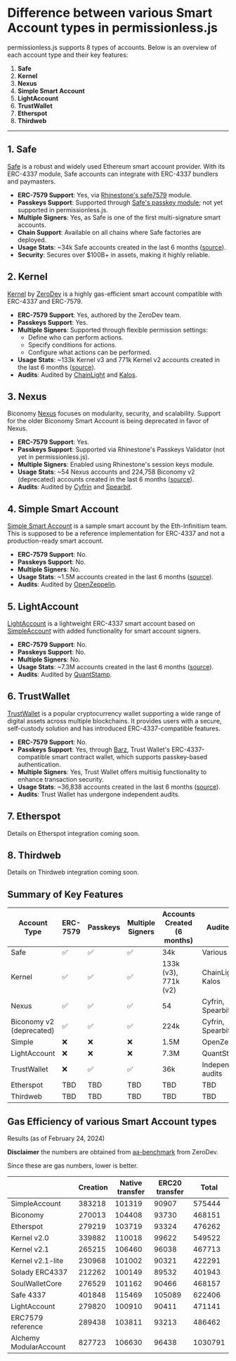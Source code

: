 # Difference between various Smart Account types in permissionless.js

permissionless.js supports 8 types of accounts. Below is an overview of each account type and their key features:

1. **Safe**
2. **Kernel**
3. **Nexus**
4. **Simple Smart Account**
5. **LightAccount**
6. **TrustWallet**
7. **Etherspot**
8. **Thirdweb**

---

## 1. **Safe**

[Safe](https://safe.global) is a robust and widely used Ethereum smart account provider. With its ERC-4337 module, Safe accounts can integrate with ERC-4337 bundlers and paymasters.

- **ERC-7579 Support**: Yes, via [Rhinestone's safe7579](https://github.com/rhinestonewtf/safe7579) module.
- **Passkeys Support**: Supported through [Safe's passkey module](https://github.com/safe-global/safe-modules/blob/466a9b8ef169003c5df856c6ecd295e6ecb9e99d/modules/passkey/README.md); not yet supported in permissionless.js.
- **Multiple Signers**: Yes, as Safe is one of the first multi-signature smart accounts.
- **Chain Support**: Available on all chains where Safe factories are deployed.
- **Usage Stats**: ~34k Safe accounts created in the last 6 months ([source](https://stats.pimlico.io/factories)).
- **Security**: Secures over $100B+ in assets, making it highly reliable.

## 2. **Kernel**

[Kernel](https://github.com/zerodevapp/kernel) by [ZeroDev](https://zerodev.app) is a highly gas-efficient smart account compatible with ERC-4337 and ERC-7579.

- **ERC-7579 Support**: Yes, authored by the ZeroDev team.
- **Passkeys Support**: Yes.
- **Multiple Signers**: Supported through flexible permission settings:
  - Define who can perform actions.
  - Specify conditions for actions.
  - Configure what actions can be performed.
- **Usage Stats**: ~133k Kernel v3 and 771k Kernel v2 accounts created in the last 6 months ([source](https://stats.pimlico.io/factories)).
- **Audits**: Audited by [ChainLight](https://github.com/zerodevapp/kernel/blob/dev/audits/chainlight_v3_0.pdf) and [Kalos](https://github.com/zerodevapp/kernel/tree/dev/audits).

## 3. **Nexus**

Biconomy [Nexus](https://github.com/bcnmy/nexus) focuses on modularity, security, and scalability. Support for the older Biconomy Smart Account is being deprecated in favor of Nexus.

- **ERC-7579 Support**: Yes.
- **Passkeys Support**: Supported via Rhinestone's Passkeys Validator (not yet in permissionless.js).
- **Multiple Signers**: Enabled using Rhinestone's session keys module.
- **Usage Stats**: ~54 Nexus accounts and 224,758 Biconomy v2 (deprecated) accounts created in the last 6 months ([source](https://stats.pimlico.io/factories)).
- **Audits**: Audited by [Cyfrin](https://github.com/bcnmy/nexus/blob/dev/audits/CodeHawks-Cyfrin-Competition-170924.pdf) and [Spearbit](https://github.com/bcnmy/nexus/blob/dev/audits/report-cantinacode-biconomy-0708-final.pdf).

## 4. **Simple Smart Account**

[Simple Smart Account](https://github.com/eth-infinitism/account-abstraction/blob/v0.7.0/contracts/samples/SimpleAccount.sol) is a sample smart account by the Eth-Infinitism team.
This is supposed to be a reference implementation for ERC-4337 and not a production-ready smart account.

- **ERC-7579 Support**: No.
- **Passkeys Support**: No.
- **Multiple Signers**: No.
- **Usage Stats**: ~1.5M accounts created in the last 6 months ([source](https://stats.pimlico.io/factories)).
- **Audits**: Audited by [OpenZeppelin](https://github.com/eth-infinitism/account-abstraction/blob/develop/audits/EIP_4337_%E2%80%93_Ethereum_Account_Abstraction_Incremental_Audit_Feb_2023.pdf).

## 5. **LightAccount**

[LightAccount](https://accountkit.alchemy.com/smart-contracts/light-account) is a lightweight ERC-4337 smart account based on [SimpleAccount](https://github.com/eth-infinitism/account-abstraction/blob/v0.7.0/contracts/samples/SimpleAccount.sol) with added functionality for smart account signers.

- **ERC-7579 Support**: No.
- **Passkeys Support**: No.
- **Multiple Signers**: No.
- **Usage Stats**: ~7.3M accounts created in the last 6 months ([source](https://stats.pimlico.io/factories)).
- **Audits**: Audited by [QuantStamp](https://github.com/alchemyplatform/light-account/blob/develop/audits/2024-01-09_quantstamp_aa8196b.pdf).

## 6. **TrustWallet**

[TrustWallet](https://trustwallet.com/) is a popular cryptocurrency wallet supporting a wide range of digital assets across multiple blockchains. It provides users with a secure, self-custody solution and has introduced ERC-4337-compatible features.

- **ERC-7579 Support**: No.
- **Passkeys Support**: Yes, through [Barz](https://trustwallet.com/blog/introducing-barz-smart-contract-wallet-solution), Trust Wallet's ERC-4337-compatible smart contract wallet, which supports passkey-based authentication.
- **Multiple Signers**: Yes, Trust Wallet offers multisig functionality to enhance transaction security.
- **Usage Stats**: ~36,838 accounts created in the last 6 months ([source](https://stats.pimlico.io/factories)).
- **Audits**: Trust Wallet has undergone independent audits.

## 7. **Etherspot**

Details on Etherspot integration coming soon.

## 8. **Thirdweb**

Details on Thirdweb integration coming soon.

## Summary of Key Features

| Account Type      | ERC-7579 | Passkeys | Multiple Signers | Accounts Created (6 months) | Audited By             |
|-------------------|-----------|----------|-------------------|-----------------------------|-------------------------|
| Safe              | ✅         | ✅       | ✅               | 34k                     | Various                |
| Kernel            | ✅         | ✅       | ✅               | 133k (v3), 771k (v2)  | ChainLight, Kalos      |
| Nexus    | ✅        | ✅       | ✅               | 54   | Cyfrin, Spearbit       |
| Biconomy v2 (deprecated) | ✅        | ✅       | ✅               | 224k    | Cyfrin, Spearbit       |
| Simple  | ❌        | ❌       | ❌                | 1.5M                  | OpenZeppelin           |
| LightAccount      | ❌        | ❌       | ❌                | 7.3M                  | QuantStamp             |
| TrustWallet       | ❌        | ✅      | ✅               | 36k                     | Independent audits                    |
| Etherspot         | TBD       | TBD      | TBD               | TBD                         | TBD                    |
| Thirdweb          | TBD       | TBD      | TBD               | TBD                         | TBD                    |


## Gas Efficiency of various Smart Account types

Results (as of February 24, 2024)

**Disclaimer** the numbers are obtained from [aa-benchmark](https://github.com/zerodevapp/aa-benchmark) from ZeroDev.

Since these are gas numbers, lower is better.

|                   | Creation | Native transfer | ERC20 transfer | Total  |
| ----------------- | -------- | --------------- | -------------- | ------ |
| SimpleAccount     | 383218   | 101319          | 90907          | 575444 |
| Biconomy          | 270013   | 104408          | 93730          | 468151 |
| Etherspot         | 279219   | 103719          | 93324          | 476262 |
| Kernel v2.0       | 339882   | 110018          | 99622          | 549522 |
| Kernel v2.1       | 265215   | 106460          | 96038          | 467713 |
| Kernel v2.1-lite  | 230968   | 101002          | 90321          | 422291 |
| Solady ERC4337    | 212262   | 100149          | 89532          | 401943 |
| SoulWalletCore    | 276529   | 101162          | 90466          | 468157 |
| Safe 4337         | 401848   | 115469          | 105089         | 622406 |
| LightAccount      | 279820   | 100910          | 90411          | 471141 |
| ERC7579 reference | 289438   | 103811          | 93213          | 486462 |
| Alchemy ModularAccount | 827723   | 106630          | 96438          | 1030791 |